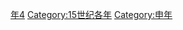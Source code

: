 {{Catnav|頁面分類|历史|歷史時代|年|15世纪各年}}
{{Commons category|1404}}

[[Category:1400年代|年4]]
[[Category:15世纪各年|Category:15世纪各年]]
[[Category:申年|Category:申年]]